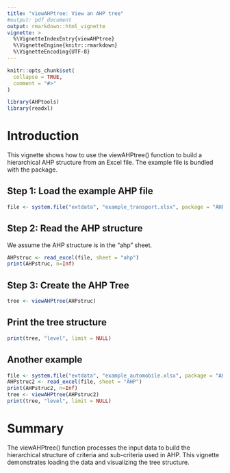 ```yaml
---
title: "viewAHPtree: View an AHP tree"
#output: pdf_document
output: rmarkdown::html_vignette
vignette: >
  %\VignetteIndexEntry{viewAHPtree}
  %\VignetteEngine{knitr::rmarkdown}
  %\VignetteEncoding{UTF-8}
---
```


```r
knitr::opts_chunk$set(
  collapse = TRUE,
  comment = "#>"
)
```

```r
library(AHPtools)
library(readxl)
```

# Introduction

This vignette shows how to use the viewAHPtree() function to build a hierarchical AHP structure from an Excel file. The example file is bundled with the package.

## Step 1: Load the example AHP file

```r
file <- system.file("extdata", "example_transport.xlsx", package = "AHPtools")
```

## Step 2: Read the AHP structure

We assume the AHP structure is in the "ahp" sheet.

```r
AHPstruc <- read_excel(file, sheet = "ahp")
print(AHPstruc, n=Inf)
```

## Step 3: Create the AHP Tree

```r
tree <- viewAHPtree(AHPstruc)
```

## Print the tree structure

```r
print(tree, "level", limit = NULL)
```

## Another example

```r
file <- system.file("extdata", "example_automobile.xlsx", package = "AHPtools")
AHPstruc2 <- read_excel(file, sheet = "AHP")
print(AHPstruc2, n=Inf)
tree <- viewAHPtree(AHPstruc2)
print(tree, "level", limit = NULL)
```

# Summary

The viewAHPtree() function processes the input data to build the hierarchical structure of criteria and sub-criteria used in AHP. This vignette demonstrates loading the data and visualizing the tree structure.


